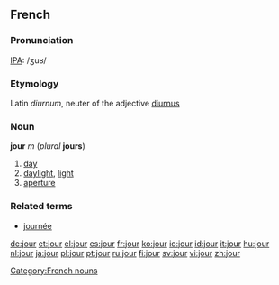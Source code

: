== French ==
===Pronunciation===
[[IPA]]: /ʒuʁ/
===Etymology===
Latin ''diurnum'', neuter of the adjective [[diurnus]]
===Noun===
'''jour''' ''m'' (''plural'' '''jours''')

#[[day]]
#[[daylight]], [[light]]
#[[aperture]]

===Related terms===
*[[journée]]

[[Category:French nouns]]

[[de:jour]]
[[et:jour]]
[[el:jour]]
[[es:jour]]
[[fr:jour]]
[[ko:jour]]
[[io:jour]]
[[id:jour]]
[[it:jour]]
[[hu:jour]]
[[nl:jour]]
[[ja:jour]]
[[pl:jour]]
[[pt:jour]]
[[ru:jour]]
[[fi:jour]]
[[sv:jour]]
[[vi:jour]]
[[zh:jour]]